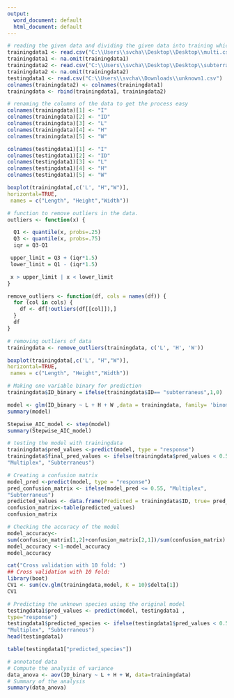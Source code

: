 ---
output:
  word_document: default
  html_document: default
---
```{r}
# reading the given data and dividing the given data into training which is known data and testing which is need to be predicted data
trainingdata1 <- read.csv("C:\\Users\\svcha\\Desktop\\Desktop\\multi.csv")
trainingdata1 <- na.omit(trainingdata1)
trainingdata2 <- read.csv("C:\\Users\\svcha\\Desktop\\Desktop\\subterraneus.csv")
trainingdata2 <- na.omit(trainingdata2)
testingdata1 <- read.csv("C:\\Users\\svcha\\Downloads\\unknown1.csv")
colnames(trainingdata2) <- colnames(trainingdata1)
trainingdata <- rbind(trainingdata1, trainingdata2)
```

```{r}
# renaming the columns of the data to get the process easy
colnames(trainingdata)[1] <- "I"
colnames(trainingdata)[2] <- "ID"
colnames(trainingdata)[3] <- "L"
colnames(trainingdata)[4] <- "H"
colnames(trainingdata)[5] <- "W"

colnames(testingdata1)[1] <- "I"
colnames(testingdata1)[2] <- "ID"
colnames(testingdata1)[3] <- "L"
colnames(testingdata1)[4] <- "H"
colnames(testingdata1)[5] <- "W"
```
```{r}
boxplot(trainingdata[,c('L', "H","W")],
horizontal=TRUE,
 names = c("Length", "Height","Width"))
```

```{r}
# function to remove outliers in the data.
outliers <- function(x) {

  Q1 <- quantile(x, probs=.25)
  Q3 <- quantile(x, probs=.75)
  iqr = Q3-Q1

 upper_limit = Q3 + (iqr*1.5)
 lower_limit = Q1 - (iqr*1.5)

 x > upper_limit | x < lower_limit
}

remove_outliers <- function(df, cols = names(df)) {
  for (col in cols) {
    df <- df[!outliers(df[[col]]),]
  }
  df
}
```
```{r}
# removing outliers of data
trainingdata <- remove_outliers(trainingdata, c('L', 'H', 'W'))
```
```{r}
boxplot(trainingdata[,c('L', "H","W")],
horizontal=TRUE,
 names = c("Length", "Height","Width"))
```

```{r}
# Making one variable binary for prediction
trainingdata$ID_binary = ifelse(trainingdata$ID== "subterraneus",1,0)
```

```{r}
model <- glm(ID_binary ~ L + H + W ,data = trainingdata, family= 'binomial')
summary(model)
```
```{r}
Stepwise_AIC_model <- step(model)
summary(Stepwise_AIC_model)
```
```{r}
# testing the model with trainingdata
trainingdata$pred_values <-predict(model, type = "response")
trainingdata$final_pred_values <- ifelse(trainingdata$pred_values < 0.5,
"Multiplex", "Subterraneus")
```

```{r}
# Creating a confusion matrix
model_pred <-predict(model, type = "response")
pred_confusion_matrix <- ifelse(model_pred <= 0.55, "Multiplex",
"Subterraneus")
predicted_values <- data.frame(Predicted = trainingdata$ID, true= pred_confusion_matrix )
confusion_matrix<-table(predicted_values)
confusion_matrix
```

```{r}
# Checking the accuracy of the model
model_accuracy<-
sum(confusion_matrix[1,2]+confusion_matrix[2,1])/sum(confusion_matrix)
model_accuracy <-1-model_accuracy
model_accuracy
```

```{r}
cat("Cross validation with 10 fold: ")
## Cross validation with 10 fold:
library(boot)
CV1 <- sum(cv.glm(trainingdata,model, K = 10)$delta[1])
CV1
```

```{r}
# Predicting the unknown species using the original model
testingdata1$pred_values <- predict(model, testingdata1 ,
type="response")
testingdata1$predicted_species <- ifelse(testingdata1$pred_values < 0.5,
"Multiplex", "Subterraneus")
head(testingdata1)
```

```{r}
table(testingdata1["predicted_species"])
```

```{r}
# annotated data
# Compute the analysis of variance
data_anova <- aov(ID_binary ~ L + H + W, data=trainingdata) 
# Summary of the analysis
summary(data_anova)
```

```{r}

```

